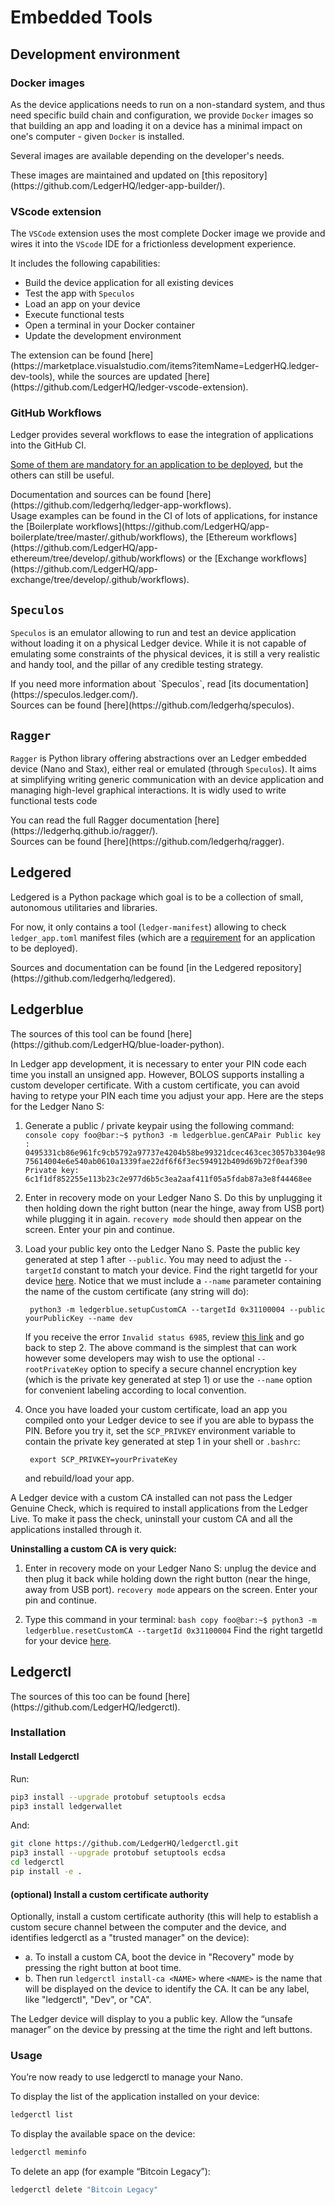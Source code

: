 

# Embedded Tools

## Development environment

### Docker images

As the device applications needs to run on a non-standard system, and thus need specific build chain and
configuration, we provide `Docker` images so that building an app and loading it on a device has a minimal
impact on one's computer - given `Docker` is installed.

Several images are available depending on the developer's needs.

<Callout emoji="📖">
    These images are maintained and updated on [this repository](https://github.com/LedgerHQ/ledger-app-builder/).
</Callout>


### VScode extension

The `VSCode` extension uses the most complete Docker image we provide and wires it into the `VScode` IDE for a
frictionless development experience.

It includes the following capabilities:

- Build the device application for all existing devices
- Test the app with `Speculos`
- Load an app on your device
- Execute functional tests
- Open a terminal in your Docker container
- Update the development environment

<Callout emoji="📖">
    The extension can be found [here](https://marketplace.visualstudio.com/items?itemName=LedgerHQ.ledger-dev-tools),
    while the sources are updated [here](https://github.com/LedgerHQ/ledger-vscode-extension).
</Callout>


### GitHub Workflows

Ledger provides several workflows to ease the integration of applications into the GitHub CI.

[Some of them are mandatory for an application to be deployed](./requirements/development#workflows), but
the others can still be useful.

<Callout emoji="📖">
    Documentation and sources can be found [here](https://github.com/ledgerhq/ledger-app-workflows).<br/>
    Usage examples can be found in the CI of lots of applications, for instance the
    [Boilerplate workflows](https://github.com/LedgerHQ/app-boilerplate/tree/master/.github/workflows), the
    [Ethereum workflows](https://github.com/LedgerHQ/app-ethereum/tree/develop/.github/workflows) or the
    [Exchange workflows](https://github.com/LedgerHQ/app-exchange/tree/develop/.github/workflows).
</Callout>

## `Speculos`

`Speculos` is an emulator allowing to run and test an device application without loading it on a physical Ledger
device. While it is not capable of emulating some constraints of the physical devices, it is still a very realistic
and handy tool, and the pillar of any credible testing strategy.

<Callout emoji="📖">
    If you need more information about `Speculos`, read [its documentation](https://speculos.ledger.com/). <br/>
    Sources can be found [here](https://github.com/ledgerhq/speculos).
</Callout>

## `Ragger`

`Ragger` is Python library offering abstractions over an Ledger embedded device (Nano and Stax), either real or emulated
(through `Speculos`). It aims at simplifying writing generic communication with an device application and managing
high-level graphical interactions. It is widly used to write functional tests code


<Callout emoji="📖">
    You can read the full Ragger documentation [here](https://ledgerhq.github.io/ragger/). <br/>
    Sources can be found [here](https://github.com/ledgerhq/ragger).
</Callout>


## Ledgered

Ledgered is a Python package which goal is to be a collection of small, autonomous utilitaries and libraries.

For now, it only contains a tool (`ledger-manifest`) allowing to check `ledger_app.toml` manifest files (which are a
[requirement](./requirements/development#manifest) for an application to be deployed).

<Callout emoji="📖">
    Sources and documentation can be found [in the Ledgered repository](https://github.com/ledgerhq/ledgered).
</Callout>

## Ledgerblue

<Callout emoji="📖">
    The sources of this tool can be found [here](https://github.com/LedgerHQ/blue-loader-python).
</Callout>

In Ledger app development, it is necessary to enter your PIN code each time you install an unsigned app. However, BOLOS supports installing a custom developer certificate. With a custom certificate, you can avoid having to retype your PIN each time you adjust your app. Here are the steps for the Ledger Nano S:

1.  Generate a public / private keypair using the following command:
        ``` console copy
        foo@bar:~$ python3 -m ledgerblue.genCAPair
        Public key : 0495331cb86e961fc9cb5792a97737e4204b58be99321dcec463cec3057b3304e9875614004e6e540ab0610a1339fae22df6f6f3ec594912b409d69b72f0eaf390
        Private key: 6c1f1df852255e113b23c2e977d6b5c3ea2aaf411f05a5fdab87a3e8f44468ee
        ```

2. Enter in recovery mode on your Ledger Nano S. Do this by unplugging it then holding down the right button (near the hinge, away from USB port) while plugging it in again. `recovery mode` should then appear on the screen. Enter your pin and continue.

3. Load your public key onto the Ledger Nano S. Paste the public key generated at step 1 after `--public`. You may need to adjust the `--targetId` constant to match your device. Find the right targetId for your device [here](https://gist.github.com/TamtamHero/b7651ffe6f1e485e3886bf4aba673348). Notice that we must include a `--name` parameter containing the name of the custom certificate (any string will do):

        python3 -m ledgerblue.setupCustomCA --targetId 0x31100004 --public yourPublicKey --name dev

    If you receive the error `Invalid status 6985`, review [this link](https://github.com/LedgerHQ/blue-loader-python/issues/42) and go back to step 2. The above command is the simplest that can work however some developers may wish to use the optional `--rootPrivateKey` option to specify a secure channel encryption key (which is the private key generated at step 1) or use the `--name` option for convenient labeling according to local convention.

4. Once you have loaded your custom certificate, load an app you compiled onto your Ledger device to see if you are able to bypass the PIN. Before you try it, set the `SCP_PRIVKEY` environment variable to contain the private key generated at step 1 in your shell or `.bashrc`:

        export SCP_PRIVKEY=yourPrivateKey

    and rebuild/load your app.

<Callout type="warning" emoji="⚠️">
  A Ledger device with a custom CA installed can not pass the Ledger Genuine Check, which is required to install applications from the Ledger Live. To make it pass the check, uninstall your custom CA and all the applications installed through it.
</Callout>

**Uninstalling a custom CA is very quick:**

1. Enter in recovery mode on your Ledger Nano S: unplug the device and then plug it back while holding down the right button (near the hinge, away from USB port). `recovery mode` appears on the screen. Enter your pin and continue.

2.  Type this command in your terminal:
        ``` bash copy
        foo@bar:~$ python3 -m ledgerblue.resetCustomCA --targetId 0x31100004
        ```
    Find the right targetId for your device [here](https://gist.github.com/TamtamHero/b7651ffe6f1e485e3886bf4aba673348).


## Ledgerctl

<Callout emoji="📖">
    The sources of this too can be found [here](https://github.com/LedgerHQ/ledgerctl).
</Callout>

### Installation

#### Install Ledgerctl

Run:

```bash copy
pip3 install --upgrade protobuf setuptools ecdsa
pip3 install ledgerwallet
```

And:
```bash copy
git clone https://github.com/LedgerHQ/ledgerctl.git
pip3 install --upgrade protobuf setuptools ecdsa
cd ledgerctl
pip install -e .
```

#### (optional) Install a custom certificate authority

Optionally, install a custom certificate authority (this will help to establish a custom secure channel between the computer and the device, and identifies ledgerctl as a "trusted manager" on the device):

- a. To install a custom CA, boot the device in "Recovery" mode by pressing the right button at boot time.
- b. Then run `ledgerctl install-ca <NAME>` where `<NAME>` is the name that will be displayed on the device to identify the CA. It can be any label, like "ledgerctl", "Dev", or "CA".

The Ledger device will display to you a public key. Allow the “unsafe manager” on the device by pressing at the time the right and left buttons.

### Usage

You’re now ready to use ledgerctl to manage your Nano.

To display the list of the application installed on your device:
```bash copy
ledgerctl list
```

To display the available space on the device:
```bash copy
ledgerctl meminfo
```

To delete an app (for example “Bitcoin Legacy”):
```bash copy
ledgerctl delete "Bitcoin Legacy"
```
